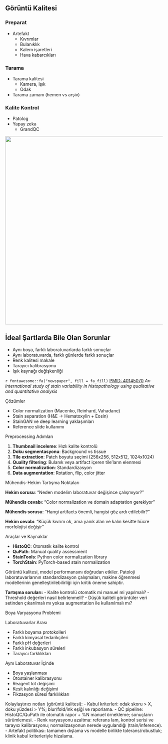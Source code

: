 ## Görüntü Kalitesi

::: panel-tabset

### Preparat

- Artefakt
  - Kıvrımlar 
  - Bulanıklık 
  - Kalem işaretleri
  - Hava kabarcıkları

### Tarama

- Tarama kalitesi
  - Kamera, Işık
  - Odak 
- Tarama zamanı (hemen vs arşiv)


### Kalite Kontrol

- Patolog
- Yapay zeka
  - GrandQC

![](./media/grandqc-calismasindan.jpg){width=600px}


:::


## İdeal Şartlarda Bile Olan Sorunlar

- Aynı boya, farklı laboratuvarlarda farklı sonuçlar
- Aynı laboratuvarda, farklı günlerde farklı sonuçlar
- Renk kalitesi makale
- Tarayıcı kalibrasyonu
- Işık kaynağı değişkenliği


`r fontawesome::fa("newspaper", fill = fa_fill)` [PMID: 40145070](https://pubmed.ncbi.nlm.nih.gov/40145070/) *An international study of stain variability in histopathology using qualitative and quantitative analysis*



::: {.notes} 

Çözümler

- Color normalization (Macenko, Reinhard, Vahadane)
- Stain separation (H&E → Hematoxylin + Eosin)
- StainGAN ve deep learning yaklaşımları
- Reference slide kullanımı

Preprocessing Adımları


1. **Thumbnail inceleme**: Hızlı kalite kontrolü
2. **Doku segmentasyonu**: Background vs tissue
3. **Tile extraction**: Patch boyutu seçimi (256x256, 512x512, 1024x1024)
4. **Quality filtering**: Bulanık veya artifact içeren tile'ların elenmesi
5. **Color normalization**: Standardizasyon
6. **Data augmentation**: Rotation, flip, color jitter

Mühendis-Hekim Tartışma Noktaları

**Hekim sorusu**: "Neden modelim laboratuvar değişince çalışmıyor?"

**Mühendis cevabı**: "Color normalization ve domain adaptation gerekiyor"

**Mühendis sorusu**: "Hangi artifacts önemli, hangisi göz ardı edilebilir?"

**Hekim cevabı**: "Küçük kıvrım ok, ama yanık alan ve kalın kesitte hücre morfolojisi değişir"

Araçlar ve Kaynaklar

- **HistoQC**: Otomatik kalite kontrol
- **QuPath**: Manual quality assessment
- **StainTools**: Python color normalization library
- **TorchStain**: PyTorch-based stain normalization

Görüntü kalitesi, model performansını doğrudan etkiler. Patoloji laboratuvarlarının standardizasyon çalışmaları, makine öğrenmesi modellerinin genelleştirilebilirliği için kritik öneme sahiptir.

**Tartışma soruları:**
- Kalite kontrolü otomatik mi manuel mi yapılmalı?
- Threshold değerleri nasıl belirlenmeli?
- Düşük kaliteli görüntüler veri setinden çıkarılmalı mı yoksa augmentation ile kullanılmalı mı?


Boya Varyasyonu Problemi

Laboratuvarlar Arası

- Farklı boyama protokolleri
- Farklı kimyasal tedarikçileri
- Farklı pH değerleri
- Farklı inkubasyon süreleri
- Tarayıcı farklılıkları

Aynı Laboratuvar İçinde

- Boya yaşlanması
- Otostainer kalibrasyonu
- Reagent lot değişimi
- Kesit kalınlığı değişimi
- Fikzasyon süresi farklılıkları

Kolaylaştırıcı notları (görüntü kalitesi):
- Kabul kriterleri: odak skoru > X, doku yüzdesi > Y%; blur/fold/ink eşiği ve raporlama.
- QC pipeline: HistoQC/QuPath ile otomatik rapor + %N manuel örnekleme; sonuçların sürümlemesi.
- Renk varyasyonu azaltma: referans lam, kontrol serisi ve tarayıcı kalibrasyonu; normalizasyonun nerede uygulandığı (train/inference).
- Artefakt politikası: tamamen dışlama vs modelle birlikte tolerans/robustluk; klinik kabul kriterleriyle hizalama.

:::

